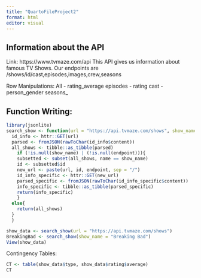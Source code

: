```yaml
---
title: "QuartoFileProject2"
format: html
editor: visual
---
```


## Information about the API

Link: https://www.tvmaze.com/api This API gives us information about famous TV Shows. Our endpoints are /shows/id/cast,episodes,images,crew,seasons

Row Manipulations:
All - rating_average
episodes - rating
cast - person_gender
seasons_

## Function Writing:

```r
library(jsonlite)
search_show <- function(url = "https://api.tvmaze.com/shows", show_name = NULL, endpoint = NULL){
  id_info <- httr::GET(url)
  parsed <- fromJSON(rawToChar(id_info$content))
  all_shows <- tibble::as_tibble(parsed)
    if (!is.null(show_name) | (!is.null(endpoint))){
    subsetted <- subset(all_shows, name == show_name)
    id <- subsetted$id
    new_url <- paste(url, id, endpoint, sep = "/")
    id_info_specific <- httr::GET(new_url)
    parsed_specific <- fromJSON(rawToChar(id_info_specific$content))
    info_specific <- tibble::as_tibble(parsed_specific)
    return(info_specific)
    }
  else{
    return(all_shows)
  }
  }

show_data <- search_show(url = "https://api.tvmaze.com/shows")
BreakingBad <- search_show(show_name = "Breaking Bad")
View(show_data)
```

Contingency Tables:

```r
CT <- table(show_data$type, show_data$rating$average)
CT
```

```r

```

